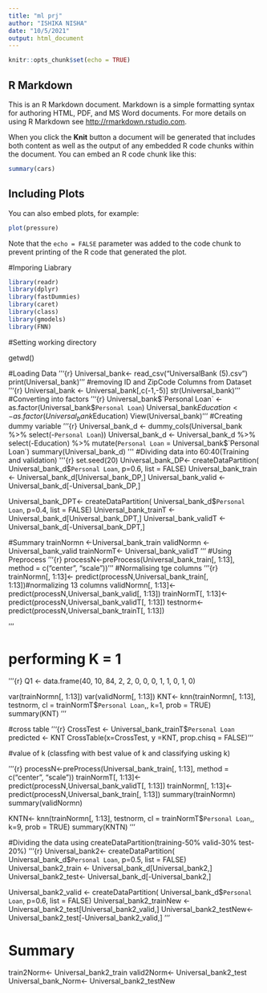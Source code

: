 ```yaml
---
title: "ml prj"
author: "ISHIKA NISHA"
date: "10/5/2021"
output: html_document
---
```


```r
knitr::opts_chunk$set(echo = TRUE)
```

## R Markdown

This is an R Markdown document. Markdown is a simple formatting syntax for authoring HTML, PDF, and MS Word documents. For more details on using R Markdown see <http://rmarkdown.rstudio.com>.

When you click the **Knit** button a document will be generated that includes both content as well as the output of any embedded R code chunks within the document. You can embed an R code chunk like this:

```r
summary(cars)
```

## Including Plots

You can also embed plots, for example:

```r
plot(pressure)
```

Note that the `echo = FALSE` parameter was added to the code chunk to prevent printing of the R code that generated the plot.

#Imporing Liabrary
```r
library(readr)
library(dplyr)
library(fastDummies)
library(caret)
library(class)
library(gmodels)
library(FNN)
```


#Setting working directory

getwd()

#Loading Data
'''{r}
Universal_bank<- read_csv("UniversalBank (5).csv")
print(Universal_bank)
'''
#removing ID and ZipCode Columns from Dataset 
'''{r}
Universal_bank <- Universal_bank[,c(-1,-5)]
str(Universal_bank)
'''
#Converting into factors
'''{r}
Universal_bank$`Personal Loan` <-as.factor(Universal_bank$`Personal Loan`)
Universal_bank$Education <-as.factor(Universal_bank$Education)
View(Universal_bank)
'''
#Creating dummy variable
'''{r}
Universal_bank_d <- dummy_cols(Universal_bank %>% select(-`Personal Loan`))
Universal_bank_d <- Universal_bank_d %>% select(-Education) %>% 
  mutate(`Personal Loan` = Universal_bank$`Personal Loan`)
summary(Universal_bank_d)
'''
#Dividing data into 60:40(Training and validation)
'''{r}
set.seed(20)
Universal_bank_DP<- createDataPartition( Universal_bank_d$`Personal Loan`, p=0.6, list = FALSE)
Universal_bank_train <- Universal_bank_d[Universal_bank_DP,]
Universal_bank_valid <- Universal_bank_d[-Universal_bank_DP,]

Universal_bank_DPT<- createDataPartition( Universal_bank_d$`Personal Loan`, p=0.4, list = FALSE)
Universal_bank_trainT <- Universal_bank_d[Universal_bank_DPT,]
Universal_bank_validT <- Universal_bank_d[-Universal_bank_DPT,]

#Summary
trainNormn <-Universal_bank_train
validNormn <-Universal_bank_valid
trainNormT<- Universal_bank_validT
'''
#Using Preprocess
'''{r}
processN<-preProcess(Universal_bank_train[, 1:13], method = c("center", "scale"))
'''
#Normalising tge columns
'''{r}
trainNormn[, 1:13]<- predict(processN,Universal_bank_train[, 1:13])#normalizing 13 columns
validNormn[, 1:13]<- predict(processN,Universal_bank_valid[, 1:13])
trainNormT[, 1:13]<- predict(processN,Universal_bank_validT[, 1:13])
testnorm<-predict(processN,Universal_bank_trainT[, 1:13])

'''

# performing K = 1
'''{r}
Q1 <- data.frame(40, 10, 84, 2, 2, 0, 0, 0, 1, 1, 0, 1, 0)


var(trainNormn[, 1:13])
var(validNorm[, 1:13])
KNT<- knn(trainNormn[, 1:13], testnorm, cl = trainNormT$`Personal Loan`,, k=1, prob = TRUE)
summary(KNT)
'''

#cross table
'''{r}
CrossTest <- Universal_bank_trainT$`Personal Loan`
predicted <- KNT
CrossTable(x=CrossTest, y =KNT, prop.chisq = FALSE)
'''

#value of k
(classfing with best value of k and classifying usking k)

'''{r}
processN<-preProcess(Universal_bank_train[, 1:13], method = c("center", "scale"))
trainNormT[, 1:13]<- predict(processN,Universal_bank_validT[, 1:13])
trainNormn[, 1:13]<- predict(processN,Universal_bank_train[, 1:13])
summary(trainNormn)
summary(validNormn)


KNTN<- knn(trainNormn[, 1:13], testnorm, cl = trainNormT$`Personal Loan`,, k=9, prob = TRUE)
summary(KNTN)
'''

#Dividing the data using createDataPartition(training-50% valid-30% test-20%)
'''{r}
Universal_bank2<- createDataPartition( Universal_bank_d$`Personal Loan`, p=0.5, list = FALSE)
Universal_bank2_train <- Universal_bank_d[Universal_bank2,]
Universal_bank2_test<- Universal_bank_d[-Universal_bank2,]

Universal_bank2_valid <- createDataPartition( Universal_bank_d$`Personal Loan`, p=0.6, list = FALSE)
Universal_bank2_trainNew <- Universal_bank2_test[Universal_bank2_valid,]
Universal_bank2_testNew<- Universal_bank2_test[-Universal_bank2_valid,]
'''

# Summary

train2Norm<- Universal_bank2_train
valid2Norm<- Universal_bank2_test
Universal_bank_Norm<- Universal_bank2_testNew







